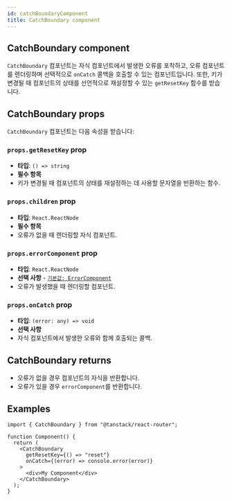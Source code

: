 ```yaml
---
id: catchBoundaryComponent
title: CatchBoundary component
---
```


## CatchBoundary component

`CatchBoundary` 컴포넌트는 자식 컴포넌트에서 발생한 오류를 포착하고, 오류 컴포넌트를 렌더링하며 선택적으로 `onCatch` 콜백을 호출할 수 있는 컴포넌트입니다. 또한, 키가 변경될 때 컴포넌트의 상태를 선언적으로 재설정할 수 있는 `getResetKey` 함수를 받습니다.

## CatchBoundary props

`CatchBoundary` 컴포넌트는 다음 속성을 받습니다:

### `props.getResetKey` prop

- **타입**: `() => string`
- **필수 항목**
- 키가 변경될 때 컴포넌트의 상태를 재설정하는 데 사용할 문자열을 반환하는 함수.

### `props.children` prop

- **타입**: `React.ReactNode`
- **필수 항목**
- 오류가 없을 때 렌더링할 자식 컴포넌트.

### `props.errorComponent` prop

- **타입**: `React.ReactNode`
- **선택 사항** - [`기본값: ErrorComponent`](./errorComponentComponent.md)
- 오류가 발생했을 때 렌더링할 컴포넌트.

### `props.onCatch` prop

- **타입**: `(error: any) => void`
- **선택 사항**
- 자식 컴포넌트에서 발생한 오류와 함께 호출되는 콜백.

## CatchBoundary returns

- 오류가 없을 경우 컴포넌트의 자식을 반환합니다.
- 오류가 있을 경우 `errorComponent`를 반환합니다.

## Examples

```tsx
import { CatchBoundary } from "@tanstack/react-router";

function Component() {
  return (
    <CatchBoundary
      getResetKey={() => "reset"}
      onCatch={(error) => console.error(error)}
    >
      <div>My Component</div>
    </CatchBoundary>
  );
}
```
